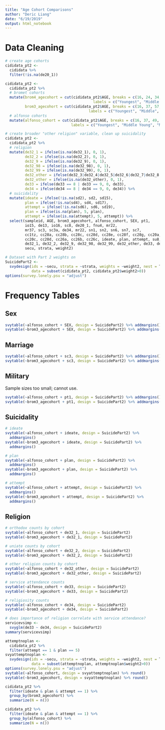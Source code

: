 ```yaml
---
title: "Age Cohort Comparisons"
author: "Deric Liang"
date: "6/19/2019"
output: html_notebook
---
```


# Data Cleaning

```r
# create age cohorts
cididata_pt2 <-
  cididata %>%
  filter(!is.na(de20_1))

cididata_pt2 <-
  cididata_pt2 %>%
  # bromet cohorts
  mutate(brom4_agecohort = cut(cididata_pt2$AGE, breaks = c(16, 24, 34, 49, Inf),
                                        labels = c("Youngest", "Middle Young", "Middle Age", "Eldest")),
         brom3_agecohort = cut(cididata_pt2$AGE, breaks = c(16, 37, 57, Inf),
                                      labels = c("Youngest", "Middle", "Eldest"))) %>%
  # alfonso cohorts
  mutate(alfonso_cohort = cut(cididata_pt2$AGE, breaks = c(16, 37, 49, 64, Inf),
                              labels = c("Youngest", "Middle Young", "Middle Age", "Eldest")))
```

```r
# create broader "other religion" variable, clean up suicidality
cididata_pt2 <-
  cididata_pt2 %>%
  # religion
  mutate(de32_1 = ifelse(is.na(de32_1), 0, 1),
         de32_2 = ifelse(is.na(de32_2), 0, 1),
         de32_9 = ifelse(is.na(de32_9), 0, 1),
         de32_98 = ifelse(is.na(de32_98), 0, 1),
         de32_99 = ifelse(is.na(de32_99), 0, 1),
         de32_other = ifelse(de32_3|de32_4|de32_5|de32_6|de32_7|de32_8 == 1, 1, 0),
         de32_other = ifelse(is.na(de32_other), 0, 1),
         de33 = ifelse(de33 == 8 | de33 == 9, 0, de33),
         de34 = ifelse(de34 == 8 | de34 == 9, 0, de34)) %>%
  # suicidality
  mutate(ideate = ifelse(!is.na(sd2), sd2, sd15),
         plan = ifelse(!is.na(sd4), sd4, sd17),
         attempt = ifelse(!is.na(sd6), sd6, sd19),
         plan = ifelse(is.na(plan), 5, plan),
         attempt = ifelse(is.na(attempt), 5, attempt)) %>%
  select(sampleid, AGE, brom3_agecohort, alfonso_cohort, SEX, pt1,
         io15, de13, io16, sc8, de20_1, fnu4, mr22, 
         mr37, sc3, sc3a, de34, mr22, sn1, sn2, sn6, sn7, sc7, 
         cc1tz, cc28a, cc28b, cc28c, cc28d, cc28e, cc28f, cc28g, cc20a, cc20b, 
         cc20c, cc20d, cc26a, cc26b, cc26c, ideate, plan, attempt, su8,
         de32_1, de32_2, de32_9, de32_98, de32_99, de32_other, de33, de34,
         secu, strata, weight2)
```

```r
# Dataset with Part 2 weights on
SuicidePart2 <-
  svydesign(ids = ~secu, strata = ~strata, weights = ~weight2, nest = T, 
            data = subset(cididata_pt2, cididata_pt2$weight2>0))
options(survey.lonely.psu = "adjust")
```

# Frequency Tables

## Sex

```r
svytable(~alfonso_cohort + SEX, design = SuicidePart2) %>% addmargins()
svytable(~brom3_agecohort + SEX, design = SuicidePart2) %>% addmargins()
```


## Marriage 

```r
svytable(~alfonso_cohort + sc3, design = SuicidePart2) %>% addmargins()
svytable(~brom3_agecohort + sc3, design = SuicidePart2) %>% addmargins()
```


## Military

Sample sizes too small; cannot use.

```r
svytable(~alfonso_cohort + pt1, design = SuicidePart2) %>% addmargins() %>% round()
svytable(~brom3_agecohort + pt1, design = SuicidePart2) %>% addmargins() %>% round()
```

## Suicidality

```r
# ideate
svytable(~alfonso_cohort + ideate, design = SuicidePart2) %>%
  addmargins()
svytable(~brom3_agecohort + ideate, design = SuicidePart2) %>% 
  addmargins()
```

```r
# plan
svytable(~alfonso_cohort + plan, design = SuicidePart2) %>%
  addmargins()
svytable(~brom3_agecohort + plan, design = SuicidePart2) %>% 
  addmargins()
```

```r
# attempt
svytable(~alfonso_cohort + attempt, design = SuicidePart2) %>%
  addmargins()
svytable(~brom3_agecohort + attempt, design = SuicidePart2) %>% 
  addmargins()
```

## Religion

```r
# orthodox counts by cohort
svytable(~alfonso_cohort + de32_1, design = SuicidePart2)
svytable(~brom3_agecohort + de32_1, design = SuicidePart2)
```

```r
# uniate counts by cohort
svytable(~alfonso_cohort + de32_2, design = SuicidePart2)
svytable(~brom3_agecohort + de32_2, design = SuicidePart2)
```

```r
# other religion counts by cohort
svytable(~alfonso_cohort + de32_other, design = SuicidePart2)
svytable(~brom3_agecohort + de32_other, design = SuicidePart2)
```

```r
# service attendance counts
svytable(~alfonso_cohort + de33, design = SuicidePart2)
svytable(~brom3_agecohort + de33, design = SuicidePart2)
```

```r
# religiosity counts
svytable(~alfonso_cohort + de34, design = SuicidePart2)
svytable(~brom3_agecohort + de34, design = SuicidePart2)
```

```r
# does importance of religion correlate with service attendance?
servicevsimp <-
  svyglm(de33 ~ de34, design = SuicidePart2)
summary(servicevsimp)
```


```r
attemptnoplan <-
  cididata_pt2 %>%
  filter(attempt == 1 & plan == 5)
svyattemptnoplan <-
  svydesign(ids = ~secu, strata = ~strata, weights = ~weight2, nest = T, 
            data = subset(attemptnoplan, attemptnoplan$weight2>0))
options(survey.lonely.psu = "adjust")
svytable(~alfonso_cohort, design = svyattemptnoplan) %>% round()
svytable(~brom3_agecohort, design = svyattemptnoplan) %>% round()
```

```r
cididata_pt2 %>%
  filter(ideate & plan & attempt == 1) %>%
  group_by(brom3_agecohort) %>%
  summarize(N = n())

cididata_pt2 %>%
  filter(ideate & plan & attempt == 1) %>%
  group_by(alfonso_cohort) %>%
  summarize(N = n())
```